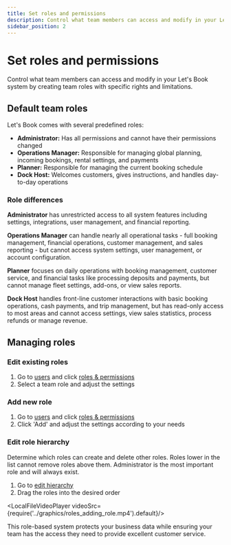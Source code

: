 ```yaml
---
title: Set roles and permissions
description: Control what team members can access and modify in your Let's Book system
sidebar_position: 2
---
```



# Set roles and permissions

Control what team members can access and modify in your Let's Book system by creating team roles with specific rights and limitations.

## Default team roles

Let's Book comes with several predefined roles:

- **Administrator:** Has all permissions and cannot have their permissions changed
- **Operations Manager:** Responsible for managing global planning, incoming bookings, rental settings, and payments
- **Planner:** Responsible for managing the current booking schedule
- **Dock Host:** Welcomes customers, gives instructions, and handles day-to-day operations

### Role differences

**Administrator** has unrestricted access to all system features including settings, integrations, user management, and financial reporting.

**Operations Manager** can handle nearly all operational tasks - full booking management, financial operations, customer management, and sales reporting - but cannot access system settings, user management, or account configuration.

**Planner** focuses on daily operations with booking management, customer service, and financial tasks like processing deposits and payments, but cannot manage fleet settings, add-ons, or view sales reports.

**Dock Host** handles front-line customer interactions with basic booking operations, cash payments, and trip management, but has read-only access to most areas and cannot access settings, view sales statistics, process refunds or manage revenue.

## Managing roles

### Edit existing roles

1. Go to [users](https://dashboard.letsbook.app/users) and click [roles & permissions](https://dashboard.letsbook.app/roles)
2. Select a team role and adjust the settings

### Add new role

1. Go to [users](https://dashboard.letsbook.app/users) and click [roles & permissions](https://dashboard.letsbook.app/roles)
2. Click 'Add' and adjust the settings according to your needs

### Edit role hierarchy

Determine which roles can create and delete other roles. Roles lower in the list cannot remove roles above them. Administrator is the most important role and will always exist.

1. Go to [edit hierarchy](https://dashboard.letsbook.app/roles/hierarchy)
2. Drag the roles into the desired order

<LocalFileVideoPlayer videoSrc={require('../graphics/roles_adding_role.mp4').default}/>

This role-based system protects your business data while ensuring your team has the access they need to provide excellent customer service.
